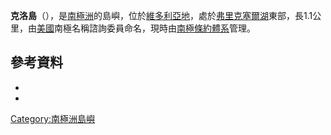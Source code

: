 {{Coord|77|37|S|163|11|E|source:GNIS|display=title}}

'''克洛島'''（{{lang-en|Clow Island}}），是[[南極洲|南極洲]]的島嶼，位於[[維多利亞地|維多利亞地]]，處於[[弗里克塞爾湖|弗里克塞爾湖]]東部，長1.1公里，由[[美國|美國]]南極名稱諮詢委員命名，現時由[[南極條約體系|南極條約體系]]管理。

==參考資料==
*{{cite gnis | type = antarid | id = 17949| name = Clow Island | accessdate = 2011-11-16}}
*{{usgs-gazetteer|id=17949}}

{{DEFAULTSORT:Clow Island}}
[[Category:南極洲島嶼|Category:南極洲島嶼]]


{{McMurdoDryValleys-geo-stub}}